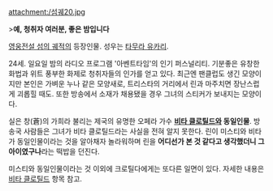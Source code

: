 {{{+2 '''ミスティ / Misty'''}}}

attachment:/섬궤20.jpg

>'''예, 청취자 여러분, 좋은 밤입니다'''

[[영웅전설 섬의 궤적]]의 등장인물. 성우는 [[타무라 유카리]].

24세. 일요일 밤의 라디오 프로그램 '아벤트타임'의 인기 퍼스널리티. 기분좋은 유창한 화법과 위트 풍부한 화제로 청취자들의 인가를 얻고 있다. 최근엔 팬클럽도 생긴 모양이지만 본인은 가벼운 누나 같은 모양새로, 트리스타의 거리에서 린과 마주치면 장난스럽게 괴롭힐 때도. 또한 방송에서 소재가 채용됐을 경우 그녀의 스티커가 보내지는 모양이다.

실은 창(蒼)의 가희라 불리는 제국의 유명한 오페라 가수 '''[[비타 클로틸드]]와 동일인물'''. 방송국 사람들은 그녀가 비타 클로틸드라는 사실을 전혀 알지 못한다. 린이 미스티와 비타가 동일인물이라는 것을 알아채자 놀라워하며 린을 '''어디선가 본 것 같다고 생각했더니 그 아이였구나'''라는 떡밥을 던진다.

미스티와 동일인물이라는 것 이외에 크로틸다에게는 또다른 일면이 있다. 자세한 내용은 [[비타 클로틸드]] 항목 참고.
